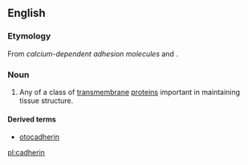 ==English==

===Etymology===
From ''calcium-dependent adhesion molecules'' and {{term|-in}}.

===Noun===
{{wikipedia}}
{{en-noun}}

# {{protein}} Any of a class of [[transmembrane]] [[protein]]s important in maintaining tissue structure.

====Derived terms====
* [[otocadherin]]

[[pl:cadherin]]